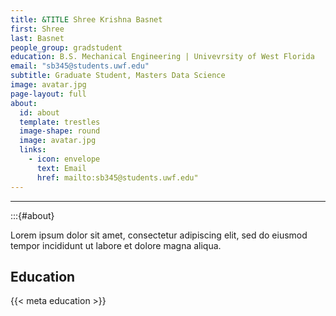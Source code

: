 ```yaml
---
title: &TITLE Shree Krishna Basnet
first: Shree
last: Basnet
people_group: gradstudent
education: B.S. Mechanical Engineering | Univevrsity of West Florida
email: "sb345@students.uwf.edu"
subtitle: Graduate Student, Masters Data Science
image: avatar.jpg
page-layout: full
about: 
  id: about
  template: trestles
  image-shape: round
  image: avatar.jpg
  links:
    - icon: envelope
      text: Email
      href: mailto:sb345@students.uwf.edu"
---
```


<hr>


:::{#about}

Lorem ipsum dolor sit amet, consectetur adipiscing elit, sed do eiusmod tempor incididunt ut labore et dolore magna aliqua.

## Education
{{< meta education >}}

<br>